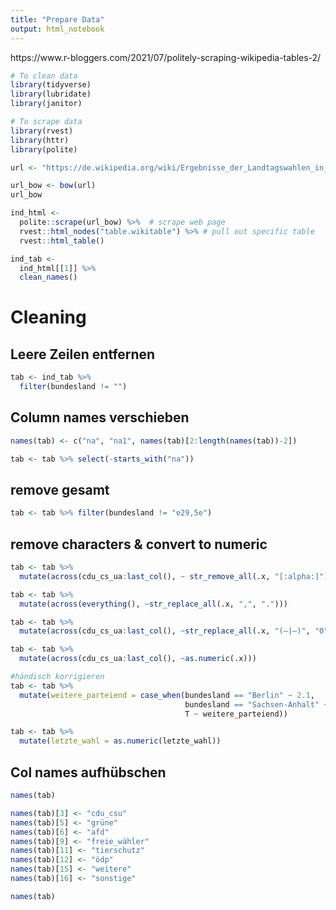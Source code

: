 ```yaml
---
title: "Prepare Data"
output: html_notebook
---
```


https://www.r-bloggers.com/2021/07/politely-scraping-wikipedia-tables-2/
```r
# To clean data
library(tidyverse)
library(lubridate)
library(janitor)

# To scrape data
library(rvest)
library(httr)
library(polite)
```
```r
url <- "https://de.wikipedia.org/wiki/Ergebnisse_der_Landtagswahlen_in_der_Bundesrepublik_Deutschland"
```

```r
url_bow <- bow(url)
url_bow
```

```r
ind_html <-
  polite::scrape(url_bow) %>%  # scrape web page
  rvest::html_nodes("table.wikitable") %>% # pull out specific table
  rvest::html_table() 
```

```r
ind_tab <- 
  ind_html[[1]] %>% 
  clean_names()
```


# Cleaning

## Leere Zeilen entfernen 
```r
tab <- ind_tab %>% 
  filter(bundesland != "")
```


## Column names verschieben
```r
names(tab) <- c("na", "na1", names(tab)[2:length(names(tab))-2])

tab <- tab %>% select(-starts_with("na"))
```

## remove gesamt
```r
tab <- tab %>% filter(bundesland != "e29,5e")
```

## remove characters & convert to numeric
```r
tab <- tab %>% 
  mutate(across(cdu_cs_ua:last_col(), ~ str_remove_all(.x, "[:alpha:]")))

tab <- tab %>% 
  mutate(across(everything(), ~str_replace_all(.x, ",", ".")))

tab <- tab %>% 
  mutate(across(cdu_cs_ua:last_col(), ~str_replace_all(.x, "(—|–)", "0")))

tab <- tab %>% 
  mutate(across(cdu_cs_ua:last_col(), ~as.numeric(.x)))

#händisch korrigieren
tab <- tab %>% 
  mutate(weitere_parteiend = case_when(bundesland == "Berlin" ~ 2.1,
                                       bundesland == "Sachsen-Anhalt" ~ 1.4,
                                       T ~ weitere_parteiend))

tab <- tab %>% 
  mutate(letzte_wahl = as.numeric(letzte_wahl))
```

## Col names aufhübschen
```r
names(tab)

names(tab)[3] <- "cdu_csu"
names(tab)[5] <- "grüne"
names(tab)[6] <- "afd"
names(tab)[9] <- "freie_wähler"
names(tab)[11] <- "tierschutz"
names(tab)[12] <- "ödp"
names(tab)[15] <- "weitere"
names(tab)[16] <- "sonstige"

names(tab)


```

